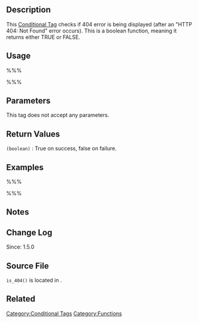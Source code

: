 {{Languages|
{{en|Function_Reference/is_404}}
{{he|סימוכין פונקציות/is_404}}
{{ja|関数リファレンス/is_404}}
{{pt-br|Funções e Referências/is_404}}
{{tr|Fonksiyon_Listesi/is_404}}
}}

==Description==
This [[Conditional Tags|Conditional Tag]] checks if 404 error is being displayed (after an "HTTP 404: Not Found" error occurs). This is a boolean function, meaning it returns either TRUE or FALSE.

==Usage==
%%%<?php is_404(); ?>%%%

==Parameters==
This tag does not accept any parameters.

==Return Values==
; <tt>(boolean)</tt> : True on success, false on failure.

==Examples==
%%%
<?php
if ( is_404() ) {
	// add search form so that users can search other posts
}
?>
%%%
==Notes==

==Change Log==
Since: 1.5.0

==Source File==
<!-- Need links to current source code files -->
<tt>is_404()</tt> is located in {{Trac|wp-includes/query.php}}.

==Related==

{{Conditional Tags}}

{{Tag Footer}}

[[Category:Conditional Tags]]
[[Category:Functions]]